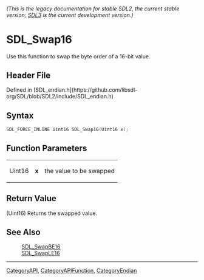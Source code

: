 ====== (This is the legacy documentation for stable SDL2, the current stable version; [https://wiki.libsdl.org/SDL3/ SDL3] is the current development version.) ======
= SDL_Swap16 =

Use this function to swap the byte order of a 16-bit value.

== Header File ==

Defined in [SDL_endian.h](https://github.com/libsdl-org/SDL/blob/SDL2/include/SDL_endian.h)

== Syntax ==

<syntaxhighlight lang='c'>
SDL_FORCE_INLINE Uint16 SDL_Swap16(Uint16 x);</syntaxhighlight>

== Function Parameters ==

{|
|Uint16
|'''x'''
|the value to be swapped
|}

== Return Value ==

(Uint16) Returns the swapped value.

== See Also ==

:[[SDL_SwapBE16]]
:[[SDL_SwapLE16]]

----
[[CategoryAPI]], [[CategoryAPIFunction]], [[CategoryEndian]]



